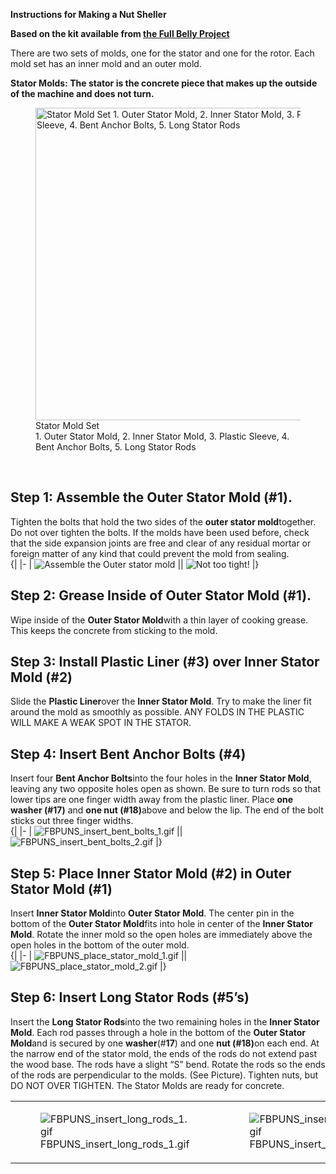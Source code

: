 {{FBPshellerlinks}}'''Instructions for Making a Nut Sheller'''

'''Based on the kit available from [http://www.fullbellyproject.org/ the Full Belly Project]'''

There are two sets of molds, one for the stator and one for the rotor. Each mold set has an inner mold and an outer mold.

'''Stator Molds: The stator is the concrete piece that makes up the outside of the machine and does not turn.'''

[[Image:FBP UNS stator mold set.jpg|thumb|left|500px|Stator Mold Set<br>1. Outer Stator Mold, 2. Inner Stator Mold, 3. Plastic Sleeve, 4. Bent Anchor Bolts, 5. Long Stator Rods]]


<br clear=all/>

== Step 1: Assemble the Outer Stator Mold (#1). ==
Tighten the bolts that hold the two sides of the '''outer stator mold '''together. Do not over tighten the bolts. If the molds have been used before, check that the side expansion joints are free and clear of any residual mortar or foreign matter of any kind that could prevent the mold from sealing.
<br clear=all/>
{|
|-
| [[Image:FBPUNS outer stator mold 1.gif|thumb|left|Assemble the Outer stator mold]] || [[Image:FBPUNS outer stator mold 2.gif|thumb|Not too tight!]]
|}

== Step 2: Grease Inside of Outer Stator Mold (#1). ==
Wipe inside of the '''Outer Stator Mold '''with a thin layer of cooking grease. This keeps the concrete from sticking to the mold.
<br clear=all/>

== Step 3: Install Plastic Liner (#3) over Inner Stator Mold (#2) ==
Slide the '''Plastic Liner '''over the '''Inner Stator Mold'''. Try to make the liner fit around the mold as smoothly as possible.  ANY FOLDS IN THE PLASTIC WILL MAKE A WEAK SPOT IN THE STATOR.
<br clear=all>

== Step 4: Insert Bent Anchor Bolts (#4) ==
Insert four '''Bent Anchor Bolts '''into the four holes in the '''Inner Stator Mold''', leaving any two opposite holes open as shown. Be sure to turn rods so that lower tips are one finger width away from the plastic liner. Place '''one washer (#17)''' and '''one nut (#18) '''above and below the lip. The end of the bolt sticks out three finger widths.
<br clear=all>
{|
|-
| [[Image:FBPUNS insert bent bolts 1.gif|thumb]] || [[Image:FBPUNS insert bent bolts 2.gif|thumb]]
|}

== Step 5: Place Inner Stator Mold (#2) in Outer Stator Mold (#1) ==
Insert '''Inner Stator Mold '''into '''Outer Stator Mold'''. The center pin in the bottom of the '''Outer Stator Mold '''fits into hole in center of the '''Inner Stator Mold'''. Rotate the inner mold so the open holes are immediately above the open holes in the bottom of the outer mold.
<br clear=all>
{|
|-
| [[Image:FBPUNS place stator mold 1.gif|thumb]] || [[Image:FBPUNS place stator mold 2.gif|thumb]]
|}

== Step 6: Insert Long Stator Rods (#5’s) ==
Insert the '''Long Stator Rods '''into the two remaining holes in the '''Inner Stator Mold'''. Each rod passes through a hole in the bottom of the '''Outer Stator Mold '''and is secured by one '''washer '''(#'''17''') and one '''nut (#18) '''on each end. At the narrow end of the stator mold, the ends of the rods do not extend past the wood base. The rods have a slight “S” bend. Rotate the rods so the ends of the rods are perpendicular to the molds. (See Picture). Tighten nuts, but DO NOT OVER TIGHTEN. The Stator Molds are ready for concrete.
{|
|-
| [[Image:FBPUNS insert long rods 1.gif|thumb]] || [[Image:FBPUNS insert long rods 2.gif|thumb]] || [[Image:FBPUNS insert long rods 3.gif|thumb]]
|}